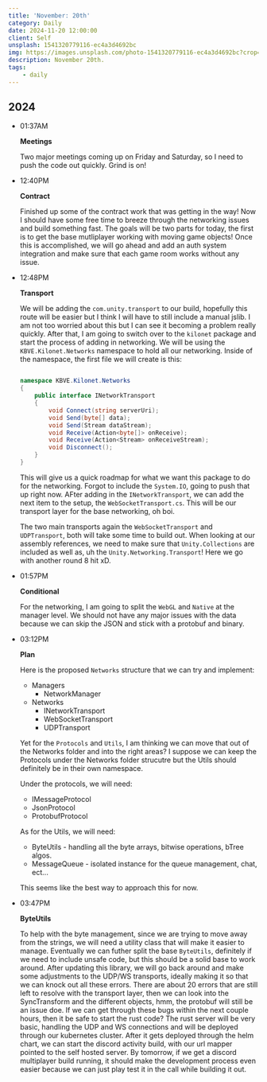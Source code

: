 ```yaml
---
title: 'November: 20th'
category: Daily
date: 2024-11-20 12:00:00
client: Self
unsplash: 1541320779116-ec4a3d4692bc
img: https://images.unsplash.com/photo-1541320779116-ec4a3d4692bc?crop=entropy&cs=srgb&fm=jpg&ixid=MnwzNjM5Nzd8MHwxfHJhbmRvbXx8fHx8fHx8fDE2ODE3NDg2ODY&ixlib=rb-4.0.3&q=85
description: November 20th.
tags:
    - daily
---
```



## 2024

-   01:37AM

    **Meetings**

    Two major meetings coming up on Friday and Saturday, so I need to push the code out quickly.
    Grind is on!

-   12:40PM

    **Contract**

    Finished up some of the contract work that was getting in the way!
    Now I should have some free time to breeze through the networking issues and build something fast.
    The goals will be two parts for today, the first is to get the base mutliplayer working with moving game objects!
    Once this is accomplished, we will go ahead and add an auth system integration and make sure that each game room works without any issue.

-   12:48PM

    **Transport**

    We will be adding the `com.unity.transport` to our build, hopefully this route will be easier but I think I will have to still include a manual jslib.
    I am not too worried about this but I can see it becoming a problem really quickly.
    After that, I am going to switch over to the `kilonet` package and start the process of adding in networking.
    We will be using the `KBVE.Kilonet.Networks` namespace to hold all our networking.
    Inside of the namespace, the first file we will create is this:

    ```c#

    namespace KBVE.Kilonet.Networks
    {
        public interface INetworkTransport
        {
            void Connect(string serverUri);
            void Send(byte[] data);
            void Send(Stream dataStream);
            void Receive(Action<byte[]> onReceive);
            void Receive(Action<Stream> onReceiveStream);
            void Disconnect();
        }
    }
    ```
    
    This will give us a quick roadmap for what we want this package to do for the networking.
    Forgot to include the `System.IO`, going to push that up right now.
    AFter adding in the `INetworkTransport`, we can add the next item to the setup, the `WebSocketTransport.cs`.
    This will be our transport layer for the base networking, oh boi.

    The two main transports again the `WebSocketTransport` and `UDPTransport`, both will take some time to build out.
    When looking at our assembly references, we need to make sure that `Unity.Collections` are included as well as, uh the `Unity.Networking.Transport`!
    Here we go with another round 8 hit xD.

-   01:57PM

    **Conditional**

    For the networking, I am going to split the `WebGL` and `Native` at the manager level.
    We should not have any major issues with the data because we can skip the JSON and stick with a protobuf and binary.
    
-   03:12PM

    **Plan**

    Here is the proposed `Networks` structure that we can try and implement:
    
    -   Managers
        -   NetworkManager
    -   Networks
        -   INetworkTransport
        -   WebSocketTransport
        -   UDPTransport
    
    Yet for the `Protocols` and `Utils`, I am thinking we can move that out of the Networks folder and into the right areas?
    I suppose we can keep the Protocols under the Networks folder strucutre but the Utils should definitely be in their own namespace.

    Under the protocols, we will need:

    -   IMessageProtocol
    -   JsonProtocol
    -   ProtobufProtocol

    As for the Utils, we will need:

    -   ByteUtils - handling all the byte arrays, bitwise operations, bTree algos.
    -   MessageQueue - isolated instance for the queue management, chat, ect...

    This seems like the best way to approach this for now.

-   03:47PM

    **ByteUtils**

    To help with the byte management, since we are trying to move away from the strings, we will need a utility class that will make it easier to manage.
    Eventually we can futher split the base `ByteUtils`, definitely if we need to include unsafe code, but this should be a solid base to work around.
    After updating this library, we will go back around and make some adjustments to the UDP/WS transports, ideally making it so that we can knock out all these errors.
    There are about 20 errors that are still left to resolve with the transport layer, then we can look into the SyncTransform and the different objects, hmm, the protobuf will still be an issue doe.
    If we can get through these bugs within the next couple hours, then it be safe to start the rust code?
    The rust server will be very basic, handling the UDP and WS connections and will be deployed through our kubernetes cluster.
    After it gets deployed through the helm chart, we can start the discord activity build, with our url mapper pointed to the self hosted server.
    By tomorrow, if we get a discord multiplayer build running, it should make the development process even easier because we can just play test it in the call while building it out.